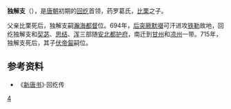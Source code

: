 '''独解支'''（{{bd|7世纪||715年|catIdx=D}}），是[[唐朝|唐朝]]初期的[[回纥|回纥]]首领，药罗葛氏，[[比栗|比栗]]之子。

父亲比栗死后，独解支嗣[[瀚海都督|瀚海都督]]位。694年，[[后突厥|后突厥]][[默啜|默啜]]可汗进攻[[铁勒|铁勒]]故地，回纥独解支和[[契苾|契苾]]、[[思结|思结]]、[[浑|浑]]三部随[[安北都护府|安北都护府]]，南迁到[[甘州|甘州]]和[[凉州|凉州]]一带。715年，独解支死后，其子[[伏帝匐|伏帝匐]]嗣位。

== 参考资料 ==
*《[[新唐书|新唐书]]》·回纥传

{{start box}}
{{s-before|[[比栗|比栗]]}}
{{s-title|[[瀚海都督|瀚海都督]]|？—715年}}
{{s-after|[[伏帝匐|伏帝匐]]}}
{{end box}}

[[Category:瀚海都督|4]]